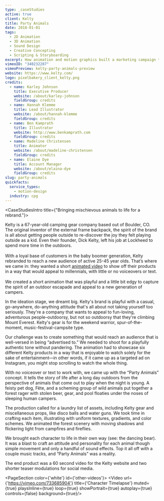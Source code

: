 ```yaml
---
type: _caseStudies
active: true
client: Kelty
title: Party Animals
date: 2018-01-01
tags:
  - 2D Animation
  - 3D Animation
  - Sound Design
  - Creative Concepting
  - Scripting & Storyboarding
excerpt: How animation and motion graphics built a marketing campaign that brought to life party animals stealing a camper’s gear that is Kelty.
vimeoID: "340232287"
vimeoPreview: kelty-party-animals-preview
website: https://www.kelty.com/
logo: pixelbakery_client_kelty.png
credits:
  - name: Karley Johnson
    title: Executive Producer
    website: /about/karley-johnson
    fieldGroup: credits
  - name: Hannah Klemme
    title: Lead Illustrator
    website: /about/hannah-klemme
    fieldGroup: credits
  - name: Ben Kamprath
    title: Illustrator
    website: http://www.benkamprath.com
    fieldGroup: credits
  - name: Madeline Christensen
    title: Animator
    website: /about/madeline-christensen
    fieldGroup: credits
  - name: Elaine Dye
    title: Account Manager
    website: /about/elaina-dye
    fieldGroup: credits
slug: party-animals
quickfacts:
  service_types:
    - motion-design
  industry: cpg
---
```


<CaseStudiesIntro title={"Bringing mischievous animals to life for a rebrand."}>

Kelty is a 67-year-old camping gear company based out of Boulder, CO. The original inventor of the external frame backpack, the spirit of the brand is all about getting people outside to re-discover the joy they felt playing outside as a kid. Even their founder, Dick Kelty, left his job at Lockheed to spend more time in the outdoors. <br/> <br/>With a loyal base of customers in the baby boomer generation, Kelty rebranded to reach a new audience of active 25-45 year olds. That’s where we came in: they wanted a short [animated video](/services/animation) to show off their products in a way that would appeal to millennials, with little or no voiceovers or text. <br/> <br/> We created a short animation that was playful and a little bit edgy to capture the spirit of an outdoor escapade and appeal to a new generation of campers.

</CaseStudiesIntro>
<CaseStudiesDescription textColor={'cream'} bgColor={'pink-lighter'} headerColor={'pink'} header={'Process'}>

In the ideation stage, we dreamt big. Kelty's brand is playful with a casual, go-anywhere, do-anything attitude that's all about not taking yourself too seriously. They're a company that wants to appeal to fun-loving, adventurous people–outdoorsy, but not so outdoorsy that they're climbing Mount Everest. Kelty's gear is for the weekend warrior, spur-of-the-moment, music-festival-campsite type.

Our challenge was to create something that would reach an audience that is well-versed in being “advertised to.” We needed to shoot for a playfully authentic tone without pandering. The animation had to showcase six different Kelty products in a way that is enjoyable to watch solely for the sake of entertainment—in other words, if it came up as a targeted ad on Instagram, you might stop scrolling to watch the whole thing.

With no voiceover or text to work with, we came up with the “Party Animals” concept. It tells the story of life after a long day outdoors from the perspective of animals that come out to play when the night is young. A feisty pet dog, Fête, and a scheming group of wild animals put together a forest rager with stolen beer, gear, and pool floaties under the noses of sleeping human campers.

The production called for a laundry list of assets, including Kelty gear and miscellaneous props, like disco balls and water guns. We took time in crafting each item, illustrating with uniform textures, gradients, and color schemes. We animated the forest scenery with moving shadows and flickering light from campfires and fireflies.

We brought each character to life in their own way (see: the dancing bear). It was a blast to craft an attitude and personality for each animal though simple movement and only a handful of sound effects. Top it all off with a couple music tracks, and “Party Animals” was a reality.

The end product was a 60 second video for the Kelty website and two shorter teaser modulations for social media.

</CaseStudiesDescription>

<PageSection color={'white'} id={'other-videos'}>
  <InnerWrapper>
  <Video url={'https://vimeo.com/733685904'} title={'Character Timelapse'} muted={true} playsInline={true} loop={true} showPortrait={true} autoplay={true} controls={false} background={true}/>
  </InnerWrapper>
</PageSection>
